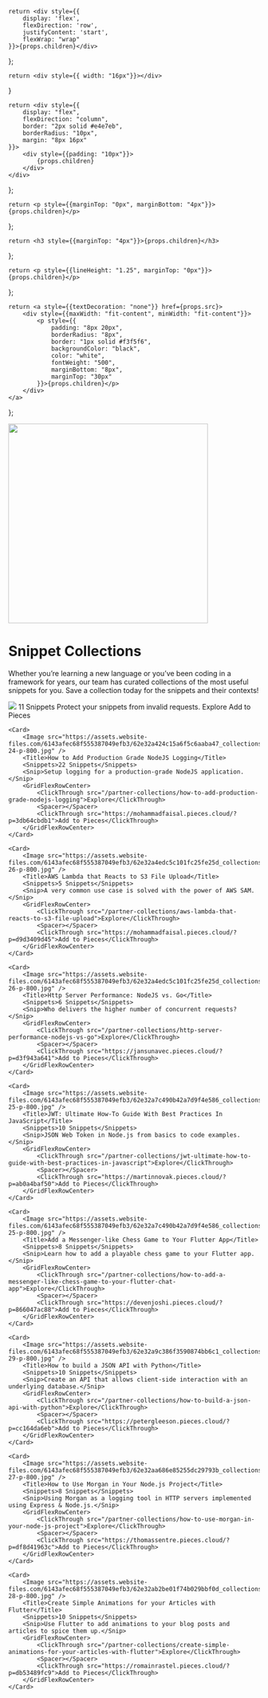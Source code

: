     return <div style={{
        display: 'flex',
        flexDirection: 'row',
        justifyContent: 'start',
        flexWrap: "wrap"
    }}>{props.children}</div>
};

    return <div style={{ width: "16px"}}></div>
}

    return <div style={{
        display: "flex",
        flexDirection: "column",
        border: "2px solid #e4e7eb",
        borderRadius: "10px",
        margin: "8px 16px"
    }}>
        <div style={{padding: "10px"}}>
            {props.children}
        </div>
    </div>
};

    return <p style={{marginTop: "0px", marginBottom: "4px"}}>{props.children}</p>
};

    return <h3 style={{marginTop: "4px"}}>{props.children}</h3>
};

    return <p style={{lineHeight: "1.25", marginTop: "0px"}}>{props.children}</p>
};

    return <a style={{textDecoration: "none"}} href={props.src}>
        <div style={{maxWidth: "fit-content", minWidth: "fit-content"}}>
            <p style={{
                padding: "8px 20px",
                borderRadius: "8px",
                border: "1px solid #f3f5f6",
                backgroundColor: "black",
                color: "white",
                fontWeight: "500",
                marginBottom: "8px",
                marginTop: "30px"
            }}>{props.children}</p>
        </div>
    </a>
};

<Image width="400" src="/assets/headers/light/partner_collections_header_framework.png" />

# Snippet Collections

Whether you’re learning a new language or you’ve been coding in a framework for years, our team has curated collections of the most useful snippets for you. Save a collection today for the snippets and their contexts!

<GridFlexRowCenter>
    <Card>
        <Image src="https://assets.website-files.com/6143afec68f555387049efb3/62e32a4edc5c101fc25fe25d_collections_web_images-26-p-800.jpg" />
        <Title>How to Validate Incoming Requests in ExpressJS</Title>
        <Snippets>11 Snippets</Snippets>
        <Snip>Protect your snippets from invalid requests.</Snip>
        <GridFlexRowCenter>
            <ClickThrough src="/partner-collections/how-to-validate-incoming-requests-in-expressjs">Explore</ClickThrough>
            <Spacer></Spacer>
            <ClickThrough src="https://mohammadfaisal.pieces.cloud/?p=ea5c40a7ea">Add to Pieces</ClickThrough>
        </GridFlexRowCenter>
    </Card>

    <Card>
        <Image src="https://assets.website-files.com/6143afec68f555387049efb3/62e32a424c15a6f5c6aaba47_collections_web_images-24-p-800.jpg" />
        <Title>How to Add Production Grade NodeJS Logging</Title>
        <Snippets>22 Snippets</Snippets>
        <Snip>Setup logging for a production-grade NodeJS application.</Snip>
        <GridFlexRowCenter>
            <ClickThrough src="/partner-collections/how-to-add-production-grade-nodejs-logging">Explore</ClickThrough>
            <Spacer></Spacer>
            <ClickThrough src="https://mohammadfaisal.pieces.cloud/?p=3db64cbdb1">Add to Pieces</ClickThrough>
        </GridFlexRowCenter>
    </Card>

    <Card>
        <Image src="https://assets.website-files.com/6143afec68f555387049efb3/62e32a4edc5c101fc25fe25d_collections_web_images-26-p-800.jpg" />
        <Title>AWS Lambda that Reacts to S3 File Upload</Title>
        <Snippets>5 Snippets</Snippets>
        <Snip>A very common use case is solved with the power of AWS SAM.</Snip>
        <GridFlexRowCenter>
            <ClickThrough src="/partner-collections/aws-lambda-that-reacts-to-s3-file-upload">Explore</ClickThrough>
            <Spacer></Spacer>
            <ClickThrough src="https://mohammadfaisal.pieces.cloud/?p=d9d3409d45">Add to Pieces</ClickThrough>
        </GridFlexRowCenter>
    </Card>

    <Card>
        <Image src="https://assets.website-files.com/6143afec68f555387049efb3/62e32a4edc5c101fc25fe25d_collections_web_images-26-p-800.jpg" />
        <Title>Http Server Performance: NodeJS vs. Go</Title>
        <Snippets>6 Snippets</Snippets>
        <Snip>Who delivers the higher number of concurrent requests?</Snip>
        <GridFlexRowCenter>
            <ClickThrough src="/partner-collections/http-server-performance-nodejs-vs-go">Explore</ClickThrough>
            <Spacer></Spacer>
            <ClickThrough src="https://jansunavec.pieces.cloud/?p=d3f943a641">Add to Pieces</ClickThrough>
        </GridFlexRowCenter>
    </Card>

    <Card>
        <Image src="https://assets.website-files.com/6143afec68f555387049efb3/62e32a7c490b42a7d9f4e586_collections_web_images-25-p-800.jpg" />
        <Title>JWT: Ultimate How-To Guide With Best Practices In JavaScript</Title>
        <Snippets>10 Snippets</Snippets>
        <Snip>JSON Web Token in Node.js from basics to code examples.</Snip>
        <GridFlexRowCenter>
            <ClickThrough src="/partner-collections/jwt-ultimate-how-to-guide-with-best-practices-in-javascript">Explore</ClickThrough>
            <Spacer></Spacer>
            <ClickThrough src="https://martinnovak.pieces.cloud/?p=ab0a4baf50">Add to Pieces</ClickThrough>
        </GridFlexRowCenter>
    </Card>

    <Card>
        <Image src="https://assets.website-files.com/6143afec68f555387049efb3/62e32a7c490b42a7d9f4e586_collections_web_images-25-p-800.jpg" />
        <Title>Add a Messenger-like Chess Game to Your Flutter App</Title>
        <Snippets>8 Snippets</Snippets>
        <Snip>Learn how to add a playable chess game to your Flutter app.</Snip>
        <GridFlexRowCenter>
            <ClickThrough src="/partner-collections/how-to-add-a-messenger-like-chess-game-to-your-flutter-chat-app">Explore</ClickThrough>
            <Spacer></Spacer>
            <ClickThrough src="https://devenjoshi.pieces.cloud/?p=866047ac88">Add to Pieces</ClickThrough>
        </GridFlexRowCenter>
    </Card>

    <Card>
        <Image src="https://assets.website-files.com/6143afec68f555387049efb3/62e32a9c386f3590874bb6c1_collections_web_images-29-p-800.jpg" />
        <Title>How to build a JSON API with Python</Title>
        <Snippets>10 Snippets</Snippets>
        <Snip>Create an API that allows client-side interaction with an underlying database.</Snip>
        <GridFlexRowCenter>
            <ClickThrough src="/partner-collections/how-to-build-a-json-api-with-python">Explore</ClickThrough>
            <Spacer></Spacer>
            <ClickThrough src="https://petergleeson.pieces.cloud/?p=cc164da6eb">Add to Pieces</ClickThrough>
        </GridFlexRowCenter>
    </Card>

    <Card>
        <Image src="https://assets.website-files.com/6143afec68f555387049efb3/62e32aa686e85255dc29793b_collections_web_images-27-p-800.jpg" />
        <Title>How to Use Morgan in Your Node.js Project</Title>
        <Snippets>8 Snippets</Snippets>
        <Snip>Using Morgan as a logging tool in HTTP servers implemented using Express & Node.js.</Snip>
        <GridFlexRowCenter>
            <ClickThrough src="/partner-collections/how-to-use-morgan-in-your-node-js-project">Explore</ClickThrough>
            <Spacer></Spacer>
            <ClickThrough src="https://thomassentre.pieces.cloud/?p=df8d41963c">Add to Pieces</ClickThrough>
        </GridFlexRowCenter>
    </Card>

    <Card>
        <Image src="https://assets.website-files.com/6143afec68f555387049efb3/62e32ab2be01f74b029bbf0d_collections_web_images-28-p-800.jpg" />
        <Title>Create Simple Animations for your Articles with Flutter</Title>
        <Snippets>10 Snippets</Snippets>
        <Snip>Use Flutter to add animations to your blog posts and articles to spice them up.</Snip>
        <GridFlexRowCenter>
            <ClickThrough src="/partner-collections/create-simple-animations-for-your-articles-with-flutter">Explore</ClickThrough>
            <Spacer></Spacer>
            <ClickThrough src="https://romainrastel.pieces.cloud/?p=db53489fc9">Add to Pieces</ClickThrough>
        </GridFlexRowCenter>
    </Card>
</GridFlexRowCenter>